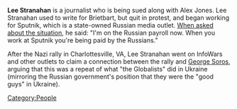 {{Stub}}

'''Lee Stranahan''' is a journalist who is being sued along with Alex Jones. Lee Stranahan used to write for Brietbart, but quit in protest, and began working for Sputnik, which is a state-owned Russian media outlet. [http://thehill.com/homenews/media/327559-former-breitbart-reporter-joins-russian-propaganda-network-im-on-the-russian When asked about the situation], he said: "I'm on the Russian payroll now. When you work at Sputnik you're being paid by the Russians."

After the Nazi rally in Charlottesville, VA, Lee Stranahan went on InfoWars and other outlets to claim a connection between the rally and [[George Soros]], arguing that this was a repeat of what "the Globalists" did in Ukraine (mirroring the Russian government's position that they were the "good guys" in Ukraine).

[[Category:People]]
